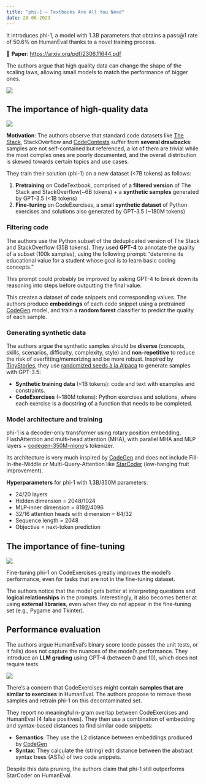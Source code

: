 ```yaml
---
title: "phi-1 – Textbooks Are All You Need"
date: 20-06-2023
---
```


::: {.callout-tip}
It introduces phi-1, a model with 1.3B parameters that obtains a pass@1 rate of 50.6% on HumanEval thanks to a novel training process. 
:::

📝 **Paper**: [https://arxiv.org/pdf/2306.11644.pdf](https://arxiv.org/pdf/2306.11644.pdf)

The authors argue that high quality data can change the shape of the scaling laws, allowing small models to match the performance of bigger ones.

![](https://i.imgur.com/spOvwOh.png)

## The importance of high-quality data

![](https://i.imgur.com/RACNCBx.png)

**Motivation**: The authors observe that standard code datasets like [The Stack](https://www.bigcode-project.org/docs/about/the-stack/), StackOverflow and [CodeContests](https://github.com/deepmind/code_contests) suffer from **several drawbacks**: samples are not self-contained but referenced, a lot of them are trivial while the most complex ones are poorly documented, and the overall distribution is skewed towards certain topics and use cases.

They train their solution (phi-1) on a new dataset (<7B tokens) as follows:

1. **Pretraining** on CodeTextbook, comprised of a **filtered version** of The Stack and StackOverflow(~6B tokens) + a **synthetic samples** generated by GPT-3.5 (<1B tokens)
2. **Fine-tuning** on CodeExercises, a small **synthetic dataset** of Python exercises and solutions also generated by GPT-3.5 (~180M tokens)

### Filtering code

The authors use the Python subset of the deduplicated version of The Stack and StackOverflow (35B tokens). They used **GPT-4** to annotate the quality of a subset (100k samples), using the following prompt: “determine its educational value for a student whose goal is to learn basic coding concepts.”

::: {.callout-tip}
This prompt could probably be improved by asking GPT-4 to break down its reasoning into steps before outputting the final value.
:::

This creates a dataset of code snippets and corresponding values. The authors produce **embeddings** of each code snippet using a pretrained [CodeGen](https://huggingface.co/docs/transformers/model_doc/codegen) model, and train a **random forest** classifier to predict the quality of each sample.

### Generating synthetic data

The authors argue the synthetic samples should be **diverse** (concepts, skills, scenarios, difficulty, complexity, style) and **non-repetitive** to reduce the risk of overfitting/memorizing and be more robust. Inspired by [TinyStories](https://arxiv.org/abs/2305.07759), they use [randomized seeds à la Alpaca](https://github.com/tatsu-lab/stanford_alpaca/blob/main/seed_tasks.jsonl) to generate samples with GPT-3.5:

* **Synthetic training data** (<1B tokens): code and text with examples and constraints.
* **CodeExercises** (~180M tokens): Python exercises and solutions, where each exercise is a docstring of a function that needs to be completed.

### Model architecture and training

phi-1 is a decoder-only transformer using rotary position embedding, FlashAttention and multi-head attention (MHA), with parallel MHA and MLP layers + [codegen-350M-mono](https://huggingface.co/Salesforce/codegen-350M-mono)'s tokenizer.

::: {.callout-tip}
Its architecture is very much inspired by [CodeGen](https://arxiv.org/abs/2203.13474) and does not include Fill-In-the-Middle or Multi-Query-Attention like [StarCoder](https://github.com/bigcode-project/starcoder) (low-hanging fruit improvement).
:::

**Hyperparameters** for phi-1 with 1.3B/350M parameters:

* 24/20 layers
* Hidden dimension = 2048/1024
* MLP-inner dimension = 8192/4096
* 32/16 attention heads with dimension = 64/32
* Sequence length = 2048
* Objective = next-token prediction

## The importance of fine-tuning

![](https://i.imgur.com/rZOr48x.png)

Fine-tuning phi-1 on CodeExercises greatly improves the model's performance, even for tasks that are not in the fine-tuning dataset.

The authors notice that the model gets better at interpreting questions and **logical relationships** in the prompts. Interestingly, it also becomes better at using **external libraries**, even when they do not appear in the fine-tuning set (e.g., Pygame and Tkinter).

## Performance evaluation

The authors argue HumanEval's binary score (code passes the unit tests, or it fails) does not capture the nuances of the model's performance. They introduce an **LLM grading** using GPT-4 (between 0 and 10), which does not require tests.

![](https://i.imgur.com/XpHSRXq.png)

There's a concern that CodeExercises might contain **samples that are similar to exercises** in HumanEval. The authors propose to remove these samples and retrain phi-1 on this decontaminated set.

They report no meaningful n-gram overlap between CodeExercises and HumanEval (4 false positives). They then use a combination of embedding and syntax-based distances to find similar code snippets:

* **Semantics**: They use the L2 distance between embeddings produced by [CodeGen](https://huggingface.co/Salesforce/codegen-350M-mono)
* **Syntax**: They calculate the (string) edit distance between the abstract syntax trees (ASTs) of two code snippets.

Despite this data pruning, the authors claim that phi-1 still outperforms StarCoder on HumanEval.
